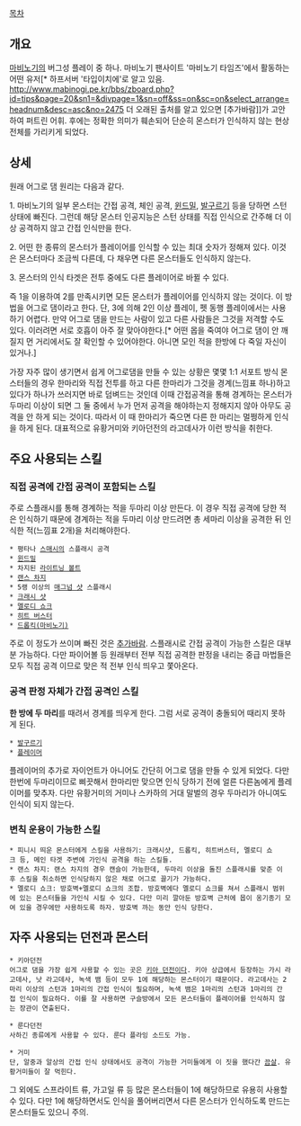 [[목차]]
== 개요 ==
[[마비노기]]의 버그성 플레이 중 하나. 마비노기 팬사이트 '마비노기 타임즈'에서 활동하는 어떤 유저[* 하프서버 '타입이치에'로 알고 있음. [[http://www.mabinogi.pe.kr/bbs/zboard.php?id=tips&page=20&sn1=&divpage=1&sn=off&ss=on&sc=on&select_arrange=headnum&desc=asc&no=2475]] 더 오래된 출처를 알고 있으면 [추가바람]]가 고안하여 퍼트린 어휘. 후에는 정확한 의미가 훼손되어 단순히 몬스터가 인식하지 않는 현상 전체를 가리키게 되었다.
== 상세 ==
원래 어그로 댐 원리는 다음과 같다.

1. 마비노기의 일부 몬스터는 간접 공격, 체인 공격, [[윈드밀]], [[발구르기]] 등을 당하면 스턴 상태에 빠진다. 그런데 해당 몬스터 인공지능은 스턴 상태를 직접 인식으로 간주해 더 이상 공격하지 않고 간접 인식만을 한다.

2. 어떤 한 종류의 몬스터가 플레이어를 인식할 수 있는 최대 숫자가 정해져 있다. 이것은 몬스터마다 조금씩 다른데, 다 채우면 다른 몬스터들도 인식하지 않는다.

3. 몬스터의 인식 타겟은 전투 중에도 다른 플레이어로 바뀔 수 있다.

즉 1을 이용하여 2를 만족시키면 모든 몬스터가 플레이어를 인식하지 않는 것이다. 이 방법을 어그로 댐이라고 한다. 단, 3에 의해 2인 이상 플레이, 펫 동행 플레이에서는 사용하기 어렵다. 만약 어그로 댐을 만드는 사람이 있고 다른 사람들은 그것을 저격할 수도 있다. 이러려면 서로 호흡이 아주 잘 맞아야한다.[* 어떤 몹을 죽여야 어그로 댐이 안 깨질지 먼 거리에서도 잘 확인할 수 있어야한다. 아니면 모인 적을 한방에 다 죽일 자신이 있거나.]

가장 자주 많이 생기면서 쉽게 어그로댐을 만들 수 있는 상황은 몇몇 1:1 서포트 방식 몬스터들의 경우 한마리와 직접 전투를 하고 다른 한마리가 그것을 경계(느낌표 하나)하고 있다가 하나가 쓰러지면 바로 덤벼드는 것인데 이때 간접공격을 통해 경계하는 몬스터가 두마리 이상이 되면 그 둘 중에서 누가 먼저 공격을 해야하는지 정해지지 않아 아무도 공격을 안 하게 되는 것이다. 따라서 이 때 한마리가 죽으면 다른 한 마리는 멀쩡하게 인식을 하게 된다. 대표적으로 유황거미와 키아던전의 라고데사가 이런 방식을 취한다.
== 주요 사용되는 스킬 ==
=== 직접 공격에 간접 공격이 포함되는 스킬 ===
주로 스플래시를 통해 경계하는 적을 두마리 이상 만든다.
이 경우 직접 공격에 당한 적은 인식하기 때문에 경계하는 적을 두마리 이상 만드려면 총 세마리 이상을 공격한 뒤 인식한 적(느낌표 2개)을 처리해야한다.

 * 평타나 [[스매시]]의 스플래시 공격
 * [[윈드밀]]
 * 차지된 [[라이트닝 볼트]]
 * [[랜스 차지]]
 * 5랭 이상의 [[매그넘 샷]] 스플래시
 * [[크래시 샷]]
 * [[멜로디 쇼크]]
 * [[히트 버스터]]
 * [[드롭킥(마비노기)]]

주로 이 정도가 쓰이며 빠진 것은 [[추가바람]]. 스플래시로 간접 공격이 가능한 스킬은 대부분 가능하다. 다만 파이어볼 등 원래부터 전부 직접 공격한 판정을 내리는 중급 마법들은 모두 직접 공격 이므로 맞은 적 전부 인식 띄우고 쫓아온다.
=== 공격 판정 자체가 간접 공격인 스킬 ===
'''한 방에 두 마리'''를 때려서 경계를 띄우게 한다. 그럼 서로 공격이 충돌되어 때리지 못하게 된다.


 * [[발구르기]]
 * [[플레이머]]
 

플레이머의 추가로 자이언트가 아니어도 간단히 어그로 댐을 만들 수 있게 되었다. 다만 한번에 두마리이므로 삐끗해서 한마리만 맞으면 인식 당하기 전에 얼른 다른놈에게 플레이머를 맞추자. 다만 유황거미의 거미나 스카하의 거대 말벌의 경우 두마리가 아니여도 인식이 되지 않는다.

=== 변칙 운용이 가능한 스킬 ===
 * 피니시 띄운 몬스터에게 스킬을 사용하기: 크래시샷, 드롭킥, 히트버스터, 멜로디 쇼크 등, 메인 타겟 주변에 가인식 공격을 하는 스킬들. 
 * 랜스 차지: 랜스 차지의 경우 캔슬이 가능한데, 두마리 이상을 돌진 스플래시를 맞춘 이후 스킬을 취소하면 인식당하지 않은 채로 어그로 끌기가 가능하다.
 * 멜로디 쇼크: 방호벽+멜로디 쇼크의 조합. 방호벽에다 멜로디 쇼크를 쳐서 스플래시 범위에 있는 몬스터들을 가인식 시킬 수 있다. 다만 미리 깔아둔 방호벽 근처에 몹이 옹기종기 모여 있을 경우에만 사용하도록 하자. 방호벽 까는 동안 인식 당한다.

== 자주 사용되는 던전과 몬스터 ==
 * 키아던전
 어그로 댐을 가장 쉽게 사용할 수 있는 곳은 [[키아 던전]]이다. 키아 상급에서 등장하는 가시 라고데사, 낫 라고데사, 녹색 뱀 등이 모두 1에 해당하는 몬스터이기 때문이다. 라고데사는 2마리 이상의 스턴과 1마리의 간접 인식이 필요하며, 녹색 뱀은 1마리의 스턴과 1마리의 간접 인식이 필요하다. 이를 잘 사용하면 구슬방에서 모든 몬스터들이 플레이어를 인식하지 않는 장관이 연출된다.

 * 룬다던전
 사하긴 종류에게 사용할 수 있다. 룬다 플라잉 소드도 가능.

 * 거미
 단, 알중과 알상의 간접 인식 상태에서도 공격이 가능한 거미들에게 이 짓을 했다간 [[끔살]]. 유황거미들이 잘 먹힌다.

그 외에도 스프라이트 류, 가고일 류 등 많은 몬스터들이 1에 해당하므로 유용히 사용할 수 있다. 다만 1에 해당하면서도 인식을 풀어버리면서 다른 몬스터가 인식하도록 만드는 몬스터들도 있으니 주의.
